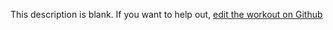 
  This description is blank. If you want to help out, [edit the workout on Github](https://www.github.com/LiftArcade/exercises/blob/main/exercises/barbell-squat-description.mdx)